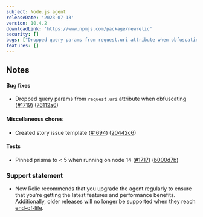 ---
subject: Node.js agent
releaseDate: '2023-07-13'
version: 10.4.2
downloadLink: 'https://www.npmjs.com/package/newrelic'
security: []
bugs: ["Dropped query params from request.uri attribute when obfuscating"]
features: []
---

## Notes

#### Bug fixes

* Dropped query params from `request.uri` attribute when obfuscating ([#1719](https://github.com/newrelic/node-newrelic/pull/1719)) ([76112a6](https://github.com/newrelic/node-newrelic/commit/76112a6143e503b21096d569cb81c82d83be4dfa))

#### Miscellaneous chores

* Created story issue template ([#1694](https://github.com/newrelic/node-newrelic/pull/1694)) ([20442c6](https://github.com/newrelic/node-newrelic/commit/20442c6f65c4894aca9e0d9d9da9ade045aca90d))

#### Tests

* Pinned prisma to &lt; 5 when running on node 14 ([#1717](https://github.com/newrelic/node-newrelic/pull/1717)) ([b000d7b](https://github.com/newrelic/node-newrelic/commit/b000d7b5915b5f6ca571d627ee31e6082ae66ed2))


### Support statement

* New Relic recommends that you upgrade the agent regularly to ensure that you're getting the latest features and performance benefits. Additionally, older releases will no longer be supported when they reach [end-of-life](/docs/using-new-relic/cross-product-functions/install-configure/notification-changes-new-relic-saas-features-distributed-software).